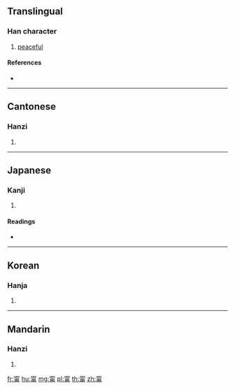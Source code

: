 ==Translingual==

===Han character===
{{Han char|rn=101|rad=用|as=07|sn=12|four=30227|canj=JPBQ}}

# [[peaceful]]

====References====
* {{Han ref|kx=0756.080|dkj=21717|dj=1166.100|hdz=20944.080|uh=752F|ud=29999|bh=DAAC|bd=55980}}

----

==Cantonese==

===Hanzi===
{{yue-hanzi|jyut=|y=ning4}}

# {{defn|lang=yue|sort=用07}}

----

==Japanese==

===Kanji===
{{ja-kanji|grade=|rs=用07}}

# {{defn|lang=ja|sort=用07}}

====Readings====
* {{ja-readings|on=[[ねい]] (nei), [[にょう]] (nyō)|kun=[[ねがい]] (negai)|nanori=}}

----

==Korean==

===Hanja===
{{ko-hanja|hangeul=[[녕]]>[[영]]|eumhun=|rv=nyeong>yeong|mr=nyŏng>yŏng|y=nyeng>yeng}}

# {{defn|lang=ko|sort=用07}}

----

==Mandarin==

===Hanzi===
{{cmn-hanzi|pin=[[níng]] ([[ning2]])|wg=ning<sup>2</sup>}}

# {{defn|lang=cmn|sort=用07}}

[[fr:甯]]
[[hu:甯]]
[[mg:甯]]
[[pl:甯]]
[[th:甯]]
[[zh:甯]]